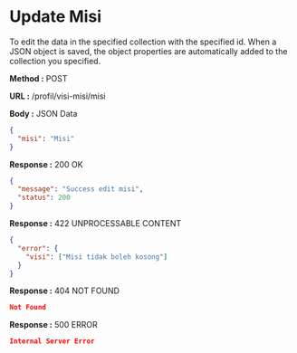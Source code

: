 
# Update Misi

To edit the data in the specified collection with the specified id.
When a JSON object is saved, the object properties are automatically added to the collection you specified.

**Method :** <Badge variant="success">POST</Badge>

**URL :** <Badge variant="dark">/profil/visi-misi/misi</Badge>

**Body :** <Badge variant="warning">JSON Data</Badge>

```json
{
  "misi": "Misi"
}
```

**Response :** <BadgeOutline variant="success">200 OK</BadgeOutline>

```json
{
  "message": "Success edit misi",
  "status": 200
}
```

**Response :** <BadgeOutline variant="info">422 UNPROCESSABLE CONTENT</BadgeOutline>

```json
{
  "error": {
    "visi": ["Misi tidak boleh kosong"]
  }
}
```

**Response :** <BadgeOutline variant="warning">404 NOT FOUND</BadgeOutline>

```json
Not Found
```

**Response :** <BadgeOutline variant="danger">500 ERROR</BadgeOutline>

```json
Internal Server Error
```
